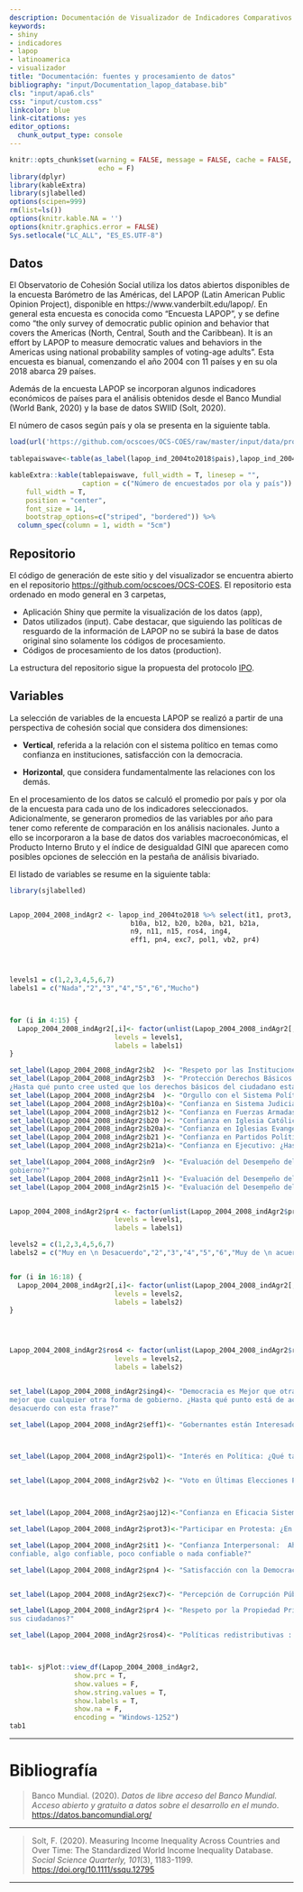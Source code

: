```yaml
---
description: Documentación de Visualizador de Indicadores Comparativos de Cohesión Social para América Latina
keywords:
- shiny
- indicadores
- lapop
- latinoamerica
- visualizador
title: "Documentación: fuentes y procesamiento de datos"
bibliography: "input/Documentation_lapop_database.bib"
cls: "input/apa6.cls"
css: "input/custom.css"
linkcolor: blue
link-citations: yes
editor_options:
  chunk_output_type: console
---
```


```r
knitr::opts_chunk$set(warning = FALSE, message = FALSE, cache = FALSE,
                      echo = F)
library(dplyr)
library(kableExtra)
library(sjlabelled)
options(scipen=999)
rm(list=ls())
options(knitr.kable.NA = '')
options(knitr.graphics.error = FALSE)
Sys.setlocale("LC_ALL", "ES_ES.UTF-8")

```


## Datos

El Observatorio de Cohesión Social utiliza los datos abiertos disponibles de la encuesta Barómetro de las Américas, del LAPOP (Latin American Public Opinion Project), disponible en https://www.vanderbilt.edu/lapop/. En general esta encuesta es conocida como “Encuesta LAPOP”, y se define como “the only survey of democratic public opinion and behavior that covers the Americas (North, Central, South and the Caribbean). It is an effort by LAPOP to measure democratic values and behaviors in the Americas using national probability samples of voting-age adults”. Esta encuesta es bianual, comenzando el año 2004 con 11 países y en su ola 2018 abarca 29 países.

Además de la encuesta LAPOP se incorporan algunos indicadores económicos de países para el análisis obtenidos desde el Banco Mundial (World Bank, 2020) y la base de datos SWIID (Solt, 2020).

El número de casos según país y ola se presenta en la siguiente tabla.

```r
load(url('https://github.com/ocscoes/OCS-COES/raw/master/input/data/proc/lapop_ind_2004to2018.RData'))
  
tablepaiswave<-table(as_label(lapop_ind_2004to2018$pais),lapop_ind_2004to2018$wave)

kableExtra::kable(tablepaiswave, full_width = T, linesep = "", 
                  caption = c("Número de encuestados por ola y país")) %>% kable_styling(
    full_width = T,
    position = "center",
    font_size = 14,
    bootstrap_options=c("striped", "bordered")) %>%
  column_spec(column = 1, width = "5cm")
```

## Repositorio

El código de generación de este sitio y del visualizador se encuentra abierto en el repositorio [https://github.com/ocscoes/OCS-COES](https://github.com/ocscoes/OCS-COES). El repositorio esta ordenado en modo general en 3 carpetas,

- Aplicación Shiny que permite la visualización de los datos (app),
- Datos utilizados (input). Cabe destacar, que siguiendo las políticas de resguardo de la información de LAPOP no se subirá la base de datos original sino solamente los códigos de procesamiento.
- Códigos de procesamiento de los datos (production).

La estructura del repositorio sigue la propuesta del protocolo [IPO](https://juancarloscastillo.github.io/ipo/index_es.html).

## Variables

La selección de variables de la encuesta LAPOP se realizó a partir de una perspectiva de cohesión social que considera dos dimensiones:

* **Vertical**, referida a la relación con el sistema político en temas como confianza en instituciones, satisfacción con la democracia.

* **Horizontal**, que considera fundamentalmente las relaciones con los demás.

En el procesamiento de los datos se calculó el promedio por país y por ola de la encuesta para cada uno de los indicadores seleccionados. Adicionalmente, se generaron promedios de las variables por año para tener como referente de comparación en los análisis nacionales. Junto a ello se incorporaron a la base de datos dos variables macroeconómicas, el Producto Interno Bruto y el índice de desigualdad GINI que aparecen como posibles opciones de selección en la pestaña de análisis bivariado.

El listado de variables se resume en la siguiente tabla:


```r

library(sjlabelled)


Lapop_2004_2008_indAgr2 <- lapop_ind_2004to2018 %>% select(it1, prot3, aoj12, b2, b3, b4,
                              b10a, b12, b20, b20a, b21, b21a,
                              n9, n11, n15, ros4, ing4,
                              eff1, pn4, exc7, pol1, vb2, pr4)




levels1 = c(1,2,3,4,5,6,7)
labels1 = c("Nada","2","3","4","5","6","Mucho")



for (i in 4:15) {
  Lapop_2004_2008_indAgr2[,i]<- factor(unlist(Lapop_2004_2008_indAgr2[,i]),
                          levels = levels1,
                          labels = labels1)
}

set_label(Lapop_2004_2008_indAgr2$b2  )<- "Respeto por las Instituciones: ¿Hasta qué punto tiene usted respeto por las instituciones políticas de su país?"
set_label(Lapop_2004_2008_indAgr2$b3  )<- "Protección Derechos Básicos 
¿Hasta qué punto cree usted que los derechos básicos del ciudadano están bien protegidos por el sistema político de su país? "
set_label(Lapop_2004_2008_indAgr2$b4  )<- "Orgullo con el Sistema Político: ¿Hasta qué punto se siente usted orgulloso de vivir bajo el sistema político de su país?"
set_label(Lapop_2004_2008_indAgr2$b10a)<- "Confianza en Sistema Judicial: ¿Hasta qué punto tiene confianza en el sistema de justicia?"
set_label(Lapop_2004_2008_indAgr2$b12 )<- "Confianza en Fuerzas Armadas:  ¿Hasta qué punto tiene confianza usted en las Fuerzas Armadas?"
set_label(Lapop_2004_2008_indAgr2$b20 )<- "Confianza en Iglesia Católica: ¿Hasta qué punto tiene confianza usted en la Iglesia Católica?"
set_label(Lapop_2004_2008_indAgr2$b20a)<- "Confianza en Iglesias Evangélicas : ¿Hasta qué punto tiene confianza usted en la Iglesia Evangélica?"
set_label(Lapop_2004_2008_indAgr2$b21 )<- "Confianza en Partidos Políticos:  ¿Hasta qué punto tiene confianza usted en los partidos políticos?"
set_label(Lapop_2004_2008_indAgr2$b21a)<- "Confianza en Ejecutivo: ¿Hasta qué punto tiene confianza usted en el presidente?"

set_label(Lapop_2004_2008_indAgr2$n9  )<- "Evaluación del Desempeño del Gobierno Combatiendo Corrupción: ¿Hasta qué punto diría que el gobierno actual combate la corrupción en el
gobierno?"
set_label(Lapop_2004_2008_indAgr2$n11 )<- "Evaluación del Desempeño del Gobierno en Seguridad Ciudadana: ¿Hasta qué punto diría que el gobierno actual mejora la seguridad ciudadana?"
set_label(Lapop_2004_2008_indAgr2$n15 )<- "Evaluación del Desempeño del Gobierno Manejando Economía:  ¿Hasta qué punto diría que el gobierno actual está manejando bien la economía? "


Lapop_2004_2008_indAgr2$pr4 <- factor(unlist(Lapop_2004_2008_indAgr2$pr4),
                          levels = levels1,
                          labels = labels1)

levels2 = c(1,2,3,4,5,6,7)
labels2 = c("Muy en \n Desacuerdo","2","3","4","5","6","Muy de \n acuerdo")


for (i in 16:18) {
  Lapop_2004_2008_indAgr2[,i]<- factor(unlist(Lapop_2004_2008_indAgr2[,i]),
                          levels = levels2,
                          labels = labels2)
}




Lapop_2004_2008_indAgr2$ros4 <- factor(unlist(Lapop_2004_2008_indAgr2$ros4),
                          levels = levels2,
                          labels = labels2)


set_label(Lapop_2004_2008_indAgr2$ing4)<- "Democracia es Mejor que otras Formas de Gobierno: puede que la democracia tenga problemas, pero es
mejor que cualquier otra forma de gobierno. ¿Hasta qué punto está de acuerdo o en
desacuerdo con esta frase?"

set_label(Lapop_2004_2008_indAgr2$eff1)<- "Gobernantes están Interesados en lo que la Gente Piensa: A los que gobiernan el país les interesa lo que piensa la gente como usted. ¿Hasta qué punto está de acuerdo o en desacuerdo con esta frase?"



set_label(Lapop_2004_2008_indAgr2$pol1)<- "Interés en Política: ¿Qué tanto interés tiene usted en la política: mucho, algo, poco o nada?"


set_label(Lapop_2004_2008_indAgr2$vb2 )<- "Voto en Últimas Elecciones Presidenciales:  ¿Votó usted en las últimas elecciones presidenciales?"



set_label(Lapop_2004_2008_indAgr2$aoj12)<-"Confianza en Eficacia Sistema Judicial :  Si usted fuera víctima de un robo o asalto, ¿cuánto confiaría que el sistema judicial castigue al culpable? Confiaría"

set_label(Lapop_2004_2008_indAgr2$prot3)<-"Participar en Protesta: ¿En los últimos 12 meses ha participado en una manifestación o protesta pública?"

set_label(Lapop_2004_2008_indAgr2$it1 )<- "Confianza Interpersonal:  Ahora, hablando de la gente de por aquí, ¿diría que la gente de su comunidad es muy
confiable, algo confiable, poco confiable o nada confiable?"

set_label(Lapop_2004_2008_indAgr2$pn4 )<- "Satisfacción con la Democracia: En general, ¿usted diría que está muy satisfecho(a), satisfecho(a), insatisfecho(a) o muy insatisfecho(a) con la forma en que la democracia funciona en su país?"


set_label(Lapop_2004_2008_indAgr2$exc7)<- "Percepción de Corrupción Pública: Teniendo en cuenta su experiencia o lo que ha oído mencionar, ¿la corrupción de los funcionarios públicos en el país está:"

set_label(Lapop_2004_2008_indAgr2$pr4 )<- "Respeto por la Propiedad Privada: ¿Hasta qué punto siente usted que el Estado de su país respeta la propiedad privada de
sus ciudadanos?"

set_label(Lapop_2004_2008_indAgr2$ros4)<- "Políticas redistributivas :  El Estado debe implementar políticas firmes para reducir la desigualdad de ingresos entre ricos y pobres. ¿Hasta qué punto está de acuerdo o en desacuerdo con esta frase? "



tab1<- sjPlot::view_df(Lapop_2004_2008_indAgr2,
                show.prc = T,
                show.values = F, 
                show.string.values = T, 
                show.labels = T, 
                show.na = F, 
                encoding = "Windows-1252")
tab1
```

---

# Bibliografía

> Banco Mundial. (2020). _Datos de libre acceso del Banco Mundial. Acceso abierto y gratuito a datos sobre el desarrollo en el mundo_. [https://datos.bancomundial.org/](https://datos.bancomundial.org/)

---

> Solt, F. (2020). Measuring Income Inequality Across Countries and Over Time: The Standardized World Income Inequality Database. _Social Science Quarterly, 101_(3), 1183-1199. [https://doi.org/10.1111/ssqu.12795](https://doi.org/10.1111/ssqu.12795)

---